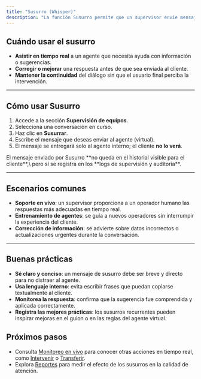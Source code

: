```yaml
---
title: "Susurro (Whisper)"
description: "La función Susurro permite que un supervisor envíe mensajes privados a un agente —ya sea virtual o humano de apoyo— sin que el cliente los vea. Es una herramienta clave para dar indicaciones, sugerir respuestas o guiar una conversación en tiempo real."
---
```


## Cuándo usar el susurro

- **Asistir en tiempo real** a un agente que necesita ayuda con información o sugerencias.
- **Corregir o mejorar** una respuesta antes de que sea enviada al cliente.
- **Mantener la continuidad** del diálogo sin que el usuario final perciba la intervención.

---

## Cómo usar Susurro

1. Accede a la sección **Supervisión de equipos**.
2. Selecciona una conversación en curso.
3. Haz clic en **Susurrar**.
4. Escribe el mensaje que deseas enviar al agente (virtual).
5. El mensaje se entregará solo al agente interno; el cliente **no lo verá**.

<info>
  El mensaje enviado por Susurro **no queda en el historial visible para el cliente**,\
  pero sí se registra en los **logs de supervisión y auditoría**.
</info>

---

## Escenarios comunes

- **Soporte en vivo**: un supervisor proporciona a un operador humano las respuestas más adecuadas en tiempo real.
- **Entrenamiento de agentes**: se guía a nuevos operadores sin interrumpir la experiencia del cliente.
- **Corrección de información**: se advierte sobre datos incorrectos o actualizaciones urgentes durante la conversación.

---

## Buenas prácticas

- **Sé claro y conciso**: un mensaje de susurro debe ser breve y directo para no distraer al agente.
- **Usa lenguaje interno**: evita escribir frases que puedan copiarse textualmente al cliente.
- **Monitorea la respuesta**: confirma que la sugerencia fue comprendida y aplicada correctamente.
- **Registra las mejores prácticas**: los susurros recurrentes pueden inspirar mejoras en el guion o en las reglas del agente virtual.

## Próximos pasos

- Consulta [Monitoreo en vivo](./live-monitoring) para conocer otras acciones en tiempo real, como [Intervenir](./live-monitoring#intervenir) o [Transferir](./transfer).
- Explora [Reportes](../reporting/overview) para medir el efecto de los susurros en la calidad de atención.